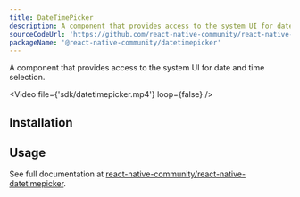 ```yaml
---
title: DateTimePicker
description: A component that provides access to the system UI for date and time selection.
sourceCodeUrl: 'https://github.com/react-native-community/react-native-datetimepicker'
packageName: '@react-native-community/datetimepicker'
---
```



A component that provides access to the system UI for date and time selection.

<Video file={'sdk/datetimepicker.mp4'} loop={false} />

<PlatformsSection android emulator ios simulator />

## Installation

<APIInstallSection href="https://github.com/react-native-community/react-native-datetimepicker#linking" />

## Usage

See full documentation at [react-native-community/react-native-datetimepicker](https://github.com/react-native-community/react-native-datetimepicker).
